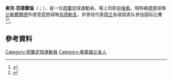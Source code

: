 {{noteTA
|G1=足球
|G2=EPL
|G3=荷蘭足球聯賽
|G4=UEFA
|T=zh-hans:麦克·范德霍恩;zh-hk:麥克·雲達漢;zh-tw:麥克·范德霍倫;
|1=zh-hans:麦克·范德霍恩;zh-hk:麥克·雲達漢;zh-tw:麥克·范德霍倫;
}}

{{Infobox football biography
| name           = 麥克·范德霍倫<br />''Mike van der Hoorn''
| image          = Mike van der Hoorn 2017.jpg
| fullname       = 麦克·范德霍恩<br>''Mike van der Hoorn''
| birth_date     = {{birth date and age|1992|10|15|df=y}}
| birth_place    = {{NED}}[[阿尔梅勒|阿尔梅勒]]
| height         = {{height|m=1.90}}
| position       = [[中堅|中堅]]
| currentclub    = [[烏德勒支足球會|烏德勒支]] ([[比勒費爾德阿米尼亞德國體育會|比勒費爾德]]外借)
| clubnumber     = 33
| youthyears1    = 2000–2001
| youthclubs1    = SC Buitenboys <!-- source: VI-seizoensgids 2012-2013 -->
| youthyears2    = 2001–2006
| youthclubs2    = [[阿梅爾城足球會|阿梅爾城]]
| youthyears3    = 2006–2010
| youthclubs3    = [[烏德勒支足球會|烏德勒支]]
| years1         = 2011–2013
| clubs1         = [[烏德勒支足球會|烏德勒支]]
| caps1          = 48
| goals1         = 6
| years2         = 2013–2016
| clubs2         = [[阿贾克斯足球俱乐部|阿贾克斯]]
| caps2          = 33
| goals2         = 3
| years3         = 2013–2016
| clubs3         = [[阿積士青年隊|阿積士青年隊]]
| caps3          = 22
| goals3         = 1
| years4         = 2016–2020
| clubs4         = [[斯旺西城足球俱乐部|斯旺西]]
| caps4          = 106
| goals4         = 6
| years5         = 2020–
| clubs5         = [[比勒費爾德阿米尼亞德國體育會|比勒費爾德]]
| caps5          = 23
| goals5         = 0
| years6         = 2021–
| clubs6         = → [[烏德勒支足球會|烏德勒支]] (外借)
| caps6          = 0
| goals6         = 0
| club-update    = 2021年8月18日
| nationalyears1 = 2012
| nationalteam1  = 荷蘭U-20
| nationalcaps1  = 2
| nationalgoals1 = 0
| nationalyears2 = 2013–2014
| nationalteam2  = [[荷蘭21歲以下國家足球隊|荷蘭U-21]]
| nationalcaps2  = 13
| nationalgoals2 = 1
| ntupdate       = 2015年2月3日
}}

'''麥克·范德霍倫'''（{{lang-nl|Mike van der Hoorn}}；{{bd|1992年|10月15日}}），是一位[[荷蘭|荷蘭]]足球運動員，場上司职[[中後衛|中後衛]]。現時被[[德甲|德甲]]球隊[[比勒費爾德阿米尼亞德國體育會|比勒費爾德]]外借至[[荷甲|荷甲]]球隊[[烏德勒支足球會|烏德勒支]]，并曾经代表[[荷蘭21岁以下國家足球隊|荷兰]]各级国青队參加国际比賽<ref>{{Cite web |url=http://eredivisielive.nl/eredivisie/speler/930916/mike-van-der-hoorn/ |title=De officiële website van Eredivisie Live vol voetbal - Eredivisielive.nl<!-- Bot generated title --> |accessdate=2015-06-02 |archive-date=2013-01-17 |archive-url=https://web.archive.org/web/20130117164941/http://eredivisielive.nl/eredivisie/speler/930916/mike-van-der-hoorn/ |dead-url=no }}</ref><ref>{{Cite web |url=http://www.worldfootball.net/spieler_profil/mike-van-der-hoorn/ |title=Mike van der Hoorn<!-- Bot generated title --> |accessdate=2015-06-02 |archive-date=2019-12-12 |archive-url=https://web.archive.org/web/20191212211052/http://www.worldfootball.net/spieler_profil/mike-van-der-hoorn/ |dead-url=no }}</ref>。

==參考資料==
{{Reflist}}

<!--{{比勒费尔德球员名单}}-->

{{DEFAULTSORT: Hoorn, Mike van der}}
[[Category:荷蘭足球運動員|Category:荷蘭足球運動員]]
[[Category:弗莱福兰省人|Category:弗莱福兰省人]]